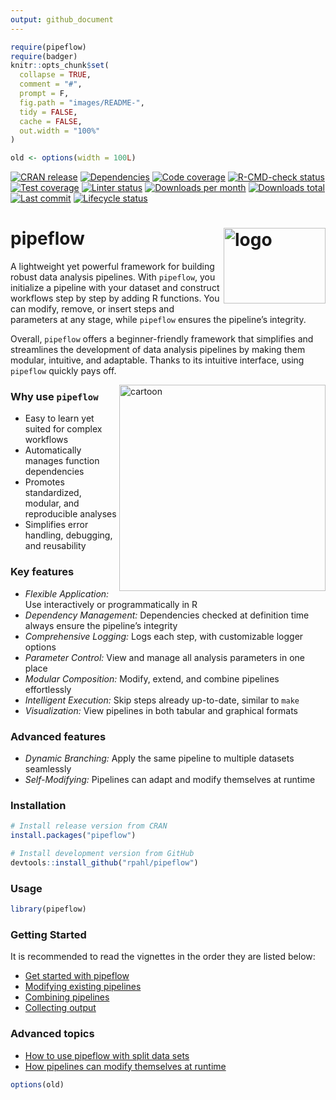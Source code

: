 ```yaml
---
output: github_document
---
```


<!-- README.md is generated from README.Rmd. Please edit that file -->

```r
require(pipeflow)
require(badger)
knitr::opts_chunk$set(
  collapse = TRUE,
  comment = "#",
  prompt = F,
  fig.path = "images/README-",
  tidy = FALSE,
  cache = FALSE,
  out.width = "100%"
)

old <- options(width = 100L)
```

<!-- badges: start -->

[![CRAN release](https://www.r-pkg.org/badges/version/pipeflow)](https://cran.r-project.org/package=pipeflow)
[![Dependencies](https://tinyverse.netlify.app/badge/pipeflow)](https://CRAN.R-project.org/package=pipeflow)
[![Code coverage](https://codecov.io/gh/rpahl/pipeflow/branch/main/graph/badge.svg)](https://app.codecov.io/gh/rpahl/pipeflow)
[![R-CMD-check status](https://github.com/rpahl/pipeflow/workflows/R-CMD-check/badge.svg)](https://github.com/rpahl/pipeflow/actions)
[![Test coverage](https://github.com/rpahl/pipeflow/workflows/test-coverage/badge.svg)](https://github.com/rpahl/pipeflow/actions)
[![Linter status](https://github.com/rpahl/pipeflow/workflows/lint/badge.svg)](https://github.com/rpahl/pipeflow/actions)
<!-- [![CRAN checks](https://badges.cranchecks.info/summary/pipeflow.svg)](https://cran.r-project.org/web/checks/check_results_pipeflow.html) -->
[![Downloads per month](https://cranlogs.r-pkg.org/badges/last-month/pipeflow)](https://cran.r-project.org/package=pipeflow)
[![Downloads total](https://cranlogs.r-pkg.org/badges/grand-total/pipeflow)](https://cran.r-project.org/package=pipeflow)
[![Last commit](https://img.shields.io/github/last-commit/rpahl/pipeflow.svg)](https://github.com/rpahl/pipeflow/commits/main)
[![Lifecycle status](https://img.shields.io/badge/lifecycle-experimental-orange.svg)](https://lifecycle.r-lib.org/articles/stages.html#experimental)

<!-- badges: end -->

# pipeflow <img src="man/figures/logo.png" alt="logo" align="right" width="163" height="121"/>

A lightweight yet powerful framework for building robust data
analysis pipelines. With `pipeflow`, you initialize a pipeline with your
dataset and construct workflows step by step by adding R functions.
You can modify, remove, or insert steps and parameters at any stage,
while `pipeflow` ensures the pipeline's integrity.

Overall, `pipeflow` offers a beginner-friendly framework that simplifies
and streamlines the development of data analysis pipelines by making
them modular, intuitive, and adaptable.
Thanks to its intuitive interface, using `pipeflow` quickly pays off.

<img src="man/figures/cartoon.png" alt="cartoon" align="right" width="330"/>

### Why use `pipeflow`

* Easy to learn yet suited for complex workflows
* Automatically manages function dependencies
* Promotes standardized, modular, and reproducible analyses
* Simplifies error handling, debugging, and reusability


### Key features

* *Flexible Application:* Use interactively or programmatically in R
* *Dependency Management:* Dependencies checked at definition time always
   ensure the pipeline's integrity
* *Comprehensive Logging:* Logs each step, with customizable logger options
* *Parameter Control:* View and manage all analysis parameters in one place
* *Modular Composition:* Modify, extend, and combine pipelines effortlessly
* *Intelligent Execution:* Skip steps already up-to-date, similar to `make`
* *Visualization:* View pipelines in both tabular and graphical formats

### Advanced features

* *Dynamic Branching:* Apply the same pipeline to multiple datasets seamlessly
* *Self-Modifying:* Pipelines can adapt and modify themselves at runtime


### Installation

```r
# Install release version from CRAN
install.packages("pipeflow")

# Install development version from GitHub
devtools::install_github("rpahl/pipeflow")
```


### Usage

```r
library(pipeflow)
```

### Getting Started

It is recommended to read the vignettes in the order they are listed below:

* [Get started with pipeflow](https://rpahl.github.io/pipeflow/articles/v01-get-started.html)
* [Modifying existing pipelines](https://rpahl.github.io/pipeflow/articles/v02-modify-pipeline.html)
* [Combining pipelines](https://rpahl.github.io/pipeflow/articles/v03-combine-pipelines.html)
* [Collecting output](https://rpahl.github.io/pipeflow/articles/v04-collect-output.html)


### Advanced topics

* [How to use pipeflow with split data sets](https://rpahl.github.io/pipeflow/articles/v05-split-and-combine.html)
* [How pipelines can modify themselves at runtime](https://rpahl.github.io/pipeflow/articles/v06-self-modify-pipeline.html)


```r
options(old)
```